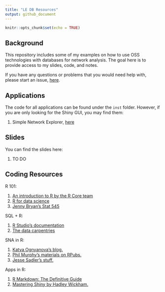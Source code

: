 ```yaml
---
title: "LE DB Resources"
output: github_document
---
```


```r
knitr::opts_chunk$set(echo = TRUE)
```

## Background

This repository includes some of my examples on how to use OSS technologies with databases for network analysis. The goal here is to provide access to my slides, code, and notes.

If you have any questions or problems that you would need help with, please start an issue, [here](https://github.com/cjcallag/le-db/issues).

## Applications

The code for all applications can be found under the `inst` folder. However, if you are only looking for the Shiny GUI, you may find them:

  1. Simple Network Explorer, [here](https://callaghancorelab.shinyapps.io/simple_app/)
  
## Slides

You can find the slides here:

  1. TO DO
  
## Coding Resources 

R 101:
  
  1. [An introduction to R by the R Core team](https://cran.r-project.org/doc/manuals/r-release/R-intro.pdf)
  2. [R for data science](https://www.google.com/search?q=r+for+data+science&oq=R+for+Da&aqs=chrome.0.35i39j46j69i57j0l2j69i60j69i61j69i60.1599j0j9&sourceid=chrome&ie=UTF-8)
  3. [Jenny Bryan's Stat 545](https://stat545.com/)
  
SQL + R:

  1. [R Studio's documentation](https://db.rstudio.com/getting-started/database-queries/)
  2. [The data carpentries](https://datacarpentry.org/R-ecology-lesson/05-r-and-databases.html)
  
SNA in R:

  1. [Katya Ognyanova's blog.](https://kateto.net/network-visualization)
  2. [Phil Murphy's materials on RPubs.](https://rpubs.com/pjmurphy)
  3. [Jesse Sadler's stuff.](https://www.jessesadler.com/post/network-analysis-with-r/)

Apps in R:

  1. [R Markdown: The Definitive Guide](https://bookdown.org/yihui/rmarkdown/)
  2. [Mastering Shiny by Hadley Wickham.](https://mastering-shiny.org/)
  